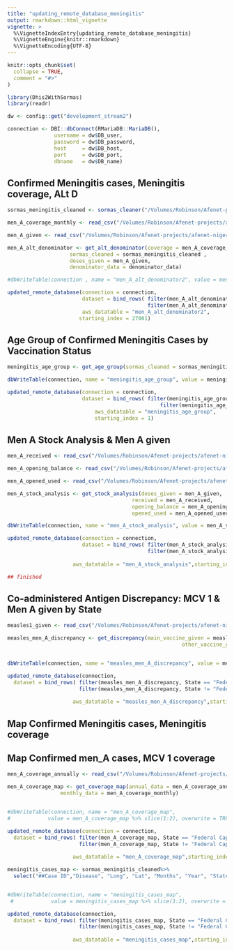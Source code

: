 ```yaml
---
title: "updating_remote_database_meningitis"
output: rmarkdown::html_vignette
vignette: >
  %\VignetteIndexEntry{updating_remote_database_meningitis}
  %\VignetteEngine{knitr::rmarkdown}
  %\VignetteEncoding{UTF-8}
---
```


```r
knitr::opts_chunk$set(
  collapse = TRUE,
  comment = "#>"
)
```

```r
library(Dhis2WithSormas)
library(readr)
```

```r
dw <- config::get("development_stream2")

connection <- DBI::dbConnect(RMariaDB::MariaDB(),
               username = dw$DB_user,
               password = dw$DB_password,
               host     = dw$DB_host,
               port     = dw$DB_port,
               dbname   = dw$DB_name)
```




##   Confirmed Meningitis cases, Meningitis coverage, ALt D

```r
sormas_meningitis_cleaned <- sormas_cleaner("/Volumes/Robinson/Afenet-projects/afenet-nigeria/Dhis2WithSormas/data-raw/sormas_men_A_cases_2017_2023.csv",disease = "meningitis (csm)")

men_A_coverage_monthly <- read_csv("/Volumes/Robinson/Afenet-projects/afenet-nigeria/Dhis2WithSormas/data-raw/meningitis_coverage_monthly.csv")

men_A_given <- read_csv("/Volumes/Robinson/Afenet-projects/afenet-nigeria/Dhis2WithSormas/data-raw/men_A_given.csv")

```

```r

men_A_alt_denominator <- get_alt_denominator(coverage = men_A_coverage_monthly,
                    sormas_cleaned = sormas_meningitis_cleaned ,
                    doses_given = men_A_given, 
                    denominator_data = denominator_data)

#dbWriteTable(connection , name = "men_A_alt_denominator2", value = men_A_alt_denominator %>% slice(1:2), overwrite = TRUE)

updated_remote_database(connection = connection,
                        dataset = bind_rows( filter(men_A_alt_denominator, State == "Federal Capital Territory"),
                                             filter(men_A_alt_denominator, State != "Federal Capital Territory") ),
                        aws_datatable = "men_A_alt_denominator2", 
                       starting_index = 27001)
```

## Age Group of Confirmed Meningitis Cases by Vaccination Status

```r

meningitis_age_group <- get_age_group(sormas_cleaned = sormas_meningitis_cleaned)

dbWriteTable(connection, name = "meningitis_age_group", value = meningitis_age_group %>% slice(1:2), overwrite = TRUE)

updated_remote_database(connection = connection,
                        dataset = bind_rows( filter(meningitis_age_group, State == "Federal Capital Territory"),
                                                 filter(meningitis_age_group, State != "Federal Capital Territory") ), 
                            aws_datatable = "meningitis_age_group",
                            starting_index = 1)

```

## Men A Stock Analysis & Men A given


```r

men_A_received <- read_csv("/Volumes/Robinson/Afenet-projects/afenet-nigeria/Dhis2WithSormas/data-raw/men_A_Received.csv")

men_A_opening_balance <- read_csv("/Volumes/Robinson/Afenet-projects/afenet-nigeria/Dhis2WithSormas/data-raw/men_A_OB.csv")

men_A_opened_used <- read_csv("/Volumes/Robinson/Afenet-projects/afenet-nigeria/Dhis2WithSormas/data-raw/men_A_Doses_Opened.csv")

```

```r
men_A_stock_analysis <- get_stock_analysis(doses_given = men_A_given,
                                        received = men_A_received,
                                        opening_balance = men_A_opening_balance,
                                        opened_used = men_A_opened_used)

dbWriteTable(connection, name = "men_A_stock_analysis", value = men_A_stock_analysis %>% slice(1:2), overwrite = TRUE)

updated_remote_database(connection = connection,
                        dataset = bind_rows( filter(men_A_stock_analysis, State == "Federal Capital Territory"),
                                             filter(men_A_stock_analysis, State != "Federal Capital Territory") ), 
                     
                     aws_datatable = "men_A_stock_analysis",starting_index = 1)

## finished
```

## Co-administered Antigen Discrepancy: MCV 1 & Men A given by State
```r

measles1_given <- read_csv("/Volumes/Robinson/Afenet-projects/afenet-nigeria/Dhis2WithSormas/data-raw/measles1_given.csv")

```



```r
measles_men_A_discrepancy <- get_discrepancy(main_vaccine_given = measles1_given, 
                                                        other_vaccine_given = men_A_given)


dbWriteTable(connection, name = "measles_men_A_discrepancy", value = measles_men_A_discrepancy %>% slice(1:2), overwrite = TRUE)

updated_remote_database(connection,
  dataset = bind_rows( filter(measles_men_A_discrepancy, State == "Federal Capital Territory"),
                       filter(measles_men_A_discrepancy, State != "Federal Capital Territory") ), 
                     
                     aws_datatable = "measles_men_A_discrepancy",starting_index = 65001)
```

## Map Confirmed Meningitis cases, Meningitis coverage


## Map Confirmed men_A cases, MCV 1 coverage


```r
men_A_coverage_annually <- read_csv("/Volumes/Robinson/Afenet-projects/afenet-nigeria/Dhis2WithSormas/data-raw/meningitis_coverage_annualized.csv")

```


```r
men_A_coverage_map <- get_coverage_map(annual_data = men_A_coverage_annually,
                 monthly_data = men_A_coverage_monthly)


#dbWriteTable(connection, name = "men_A_coverage_map", 
#            value = men_A_coverage_map %>% slice(1:2), overwrite = TRUE)

updated_remote_database(connection = connection,
  dataset = bind_rows( filter(men_A_coverage_map, State == "Federal Capital Territory"),
                       filter(men_A_coverage_map, State != "Federal Capital Territory") ), 
                     
                     aws_datatable = "men_A_coverage_map",starting_index = 26001)


```


```r
meningitis_cases_map <- sormas_meningitis_cleaned%>%
  select("##Case ID","Disease", "Long", "Lat", "Months", "Year", "State", "LGA")


#dbWriteTable(connection, name = "meningitis_cases_map", 
 #            value = meningitis_cases_map %>% slice(1:2), overwrite = TRUE)

updated_remote_database(connection,
  dataset = bind_rows( filter(meningitis_cases_map, State == "Federal Capital Territory"),
                       filter(meningitis_cases_map, State != "Federal Capital Territory") ), 
                     
                     aws_datatable = "meningitis_cases_map",starting_index = 1)


```

